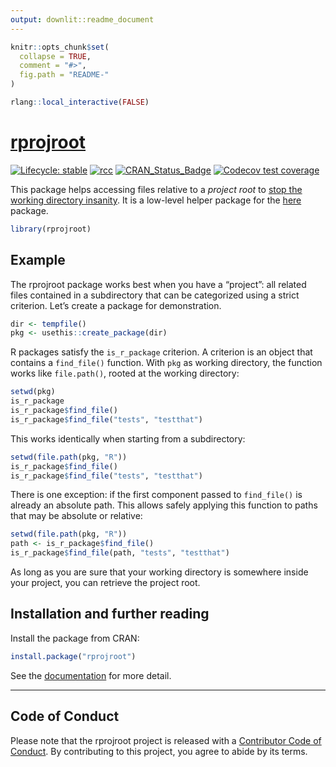 ```yaml
---
output: downlit::readme_document
---
```


<!-- README.md is generated from README.Rmd. Please edit that file -->

```r
knitr::opts_chunk$set(
  collapse = TRUE,
  comment = "#>",
  fig.path = "README-"
)

rlang::local_interactive(FALSE)
```

# [rprojroot](https://rprojroot.r-lib.org/)

<!-- badges: start -->
[![Lifecycle: stable](https://img.shields.io/badge/lifecycle-stable-brightgreen.svg)](https://lifecycle.r-lib.org/articles/stages.html)
[![rcc](https://github.com/r-lib/rprojroot/workflows/rcc/badge.svg)](https://github.com/r-lib/rprojroot/actions)
[![CRAN_Status_Badge](https://www.r-pkg.org/badges/version/rprojroot)](https://cran.r-project.org/package=rprojroot)
[![Codecov test coverage](https://codecov.io/gh/r-lib/rprojroot/branch/main/graph/badge.svg)](https://app.codecov.io/gh/r-lib/rprojroot?branch=main)
<!-- badges: end -->

This package helps accessing files relative to a *project root* to [stop the working directory insanity](https://gist.github.com/jennybc/362f52446fe1ebc4c49f).
It is a low-level helper package for the [here](https://here.r-lib.org/) package.

```r
library(rprojroot)
```


## Example

The rprojroot package works best when you have a "project": all related files contained in a subdirectory that can be categorized using a strict criterion.
Let's create a package for demonstration.

```r
dir <- tempfile()
pkg <- usethis::create_package(dir)
```

R packages satisfy the `is_r_package` criterion.
A criterion is an object that contains a `find_file()` function.
With `pkg` as working directory, the function works like `file.path()`, rooted at the working directory:

```r
setwd(pkg)
is_r_package
is_r_package$find_file()
is_r_package$find_file("tests", "testthat")
```

This works identically when starting from a subdirectory:

```r
setwd(file.path(pkg, "R"))
is_r_package$find_file()
is_r_package$find_file("tests", "testthat")
```

There is one exception: if the first component passed to `find_file()` is already an absolute path.
This allows safely applying this function to paths that may be absolute or relative:

```r
setwd(file.path(pkg, "R"))
path <- is_r_package$find_file()
is_r_package$find_file(path, "tests", "testthat")
```


As long as you are sure that your working directory is somewhere inside your project, you can retrieve the project root.


## Installation and further reading

Install the package from CRAN:

``` r
install.package("rprojroot")
```

See the [documentation](https://rprojroot.r-lib.org/articles/rprojroot.html) for more detail.

---

## Code of Conduct

Please note that the rprojroot project is released with a [Contributor Code of Conduct](https://rprojroot.r-lib.org/CODE_OF_CONDUCT.html).
By contributing to this project, you agree to abide by its terms.

